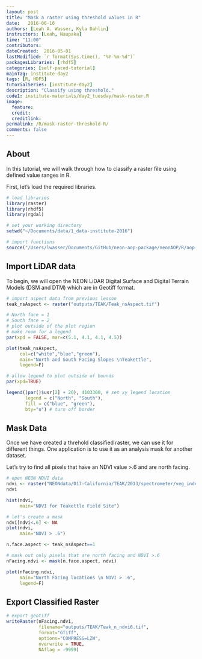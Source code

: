 ```yaml
---
layout: post
title: "Mask a raster using threshold values in R"
date:   2016-06-16
authors: [Leah A. Wasser, Kyla Dahlin]
instructors: [Leah, Naupaka]
time: "11:00"
contributors:
dateCreated:  2016-05-01
lastModified: `r format(Sys.time(), "%Y-%m-%d")`
packagesLibraries: [rhdf5]
categories: [self-paced-tutorial]
mainTag: institute-day2
tags: [R, HDF5]
tutorialSeries: [institute-day2]
description: "Classify using threshold."
code1: institute-materials/day2_tuesday/mask-raster.R
image:
  feature: 
  credit: 
  creditlink:
permalink: /R/mask-raster-threshold-R/
comments: false
---
```


## About

In this tutorial, we will walk through how to classify a raster file using
defined value ranges in R. 

First, let's load the required libraries.

```r
# load libraries
library(raster)
library(rhdf5)
library(rgdal)

# set your working directory
setwd("~/Documents/data/1_data-institute-2016")

# import functions
source("/Users/lwasser/Documents/GitHub/neon-aop-package/neonAOP/R/aop-data.R")

```

## Import LiDAR data

To begin, we will open the NEON LiDAR Digital Surface and Digital Terrain Models
(DSM and DTM) which are in Geotiff format.

```r

# import aspect data from previous lesson
teak_nsAspect <- raster("outputs/TEAK/Teak_nsAspect.tif")

# North face = 1
# South face = 2
# plot outside of the plot region
# make room for a legend
par(xpd = FALSE, mar=c(5.1, 4.1, 4.1, 4.5))

plot(teak_nsAspect, 
     col=c("white","blue","green"),
     main="North and South Facing Slopes \nTeakettle",
     legend=F)

# allow legend to plot outside of bounds
par(xpd=TRUE)

legend((par()$usr[2] + 20), 4103300, # set xy legend location
       legend = c("North", "South"),
       fill = c("blue", "green"), 
       bty="n") # turn off border

```

## Mask Data

Once we have created a threhold classified raster, we can use it for different things.
One application is to use it as an analysis mask for another dataset. 

Let's try to find all pixels that have an NDVI value >.6 and are north facing. 

```r

# open NEON NDVI data
ndvi <- raster("NEONdata/D17-California/TEAK/2013/spectrometer/veg_index/NEON.D17.TEAK.DP2.20130614_100459_NDVI.tif")
ndvi

hist(ndvi,
     main="NDVI for Teakettle Field Site")

# let's create a mask
ndvi[ndvi<.6] <- NA
plot(ndvi,
     main="NDVI > .6")

```


```r

n.face.aspect <- teak_nsAspect==1

# mask out only pixels that are north facing and NDVI >.6
nFacing.ndvi <- mask(n.face.aspect, ndvi)

plot(nFacing.ndvi,
     main="North Facing locations \n NDVI > .6",
     legend=F)

```

## Export Classified Raster

```r

# export geotiff 
writeRaster(nFacing.ndvi,
            filename="outputs/TEAK/Teak_n_ndvi6.tif",
            format="GTiff",
            options="COMPRESS=LZW",
            overwrite = TRUE,
            NAflag = -9999)


```